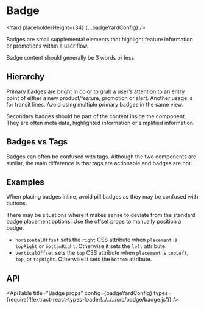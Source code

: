 <!--
Copyright (c) Uber Technologies, Inc.

This source code is licensed under the MIT license found in the
LICENSE file in the root directory of this source tree.
-->






# Badge

<Yard placeholderHeight={34} {...badgeYardConfig} />

Badges are small supplemental elements that highlight feature information or promotions within a user flow.

Badge content should generally be 3 words or less.

## Hierarchy

Primary badges are bright in color to grab a user’s attention to an entry point of either a new product/feature, promotion or alert. Another usage is for transit lines. Avoid using multiple primary badges in the same view.

Secondary badges should be part of the content inside the component. They are often meta data, highlighted information or simplified information.

## Badges vs Tags

Badges can often be confused with tags. Although the two components are similar, the main difference is that tags are actionable and badges are not.

## Examples

<Example title="Primary inline badge" path="badge/primary-inline-badge.js">
  <PrimaryInlineBadge />
</Example>

When placing badges inline, avoid pill badges as they may be confused with buttons.

<Example title="Secondary inline badge" path="badge/secondary-inline-badge.js">
  <SecondaryInlineBadge />
</Example>

<Example title="Offsets" path="badge/offsets.js">
  <OffsetBadge />
</Example>

There may be situations where it makes sense to deviate from the standard badge placement options. Use the offset props to manually position a badge.

- `horizontalOffset` sets the `right` CSS attribute when `placement` is `topRight` or `bottomRight`. Otherwise it sets the `left` attribute.
- `verticalOffset` sets the `top` CSS attribute when `placement` is `topLeft`, `top`, or `topRight`. Otherwise it sets the `bottom` attribute.

## API

<ApiTable
  title="Badge props"
  config={badgeYardConfig}
  types={require('!!extract-react-types-loader!../../../src/badge/badge.js')}
/>

<Exports component={BadgeExports} title="Badge exports" path="baseui/badge" />
